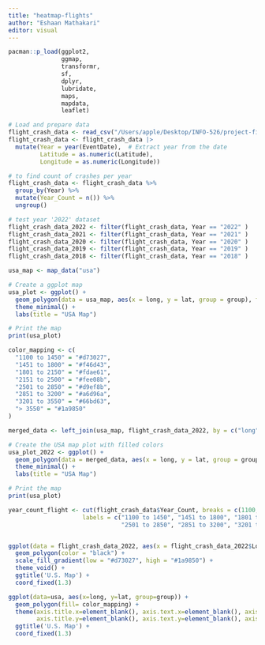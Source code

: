 ```yaml
---
title: "heatmap-flights"
author: "Eshaan Mathakari"
editor: visual
---
```


```r
pacman::p_load(ggplot2, 
               ggmap, 
               transformr, 
               sf, 
               dplyr, 
               lubridate, 
               maps,
               mapdata,
               leaflet)
```

```r
# Load and prepare data
flight_crash_data <- read_csv("/Users/apple/Desktop/INFO-526/project-final-Infographic-Innovators/data/flight_crash_data_NTSB.csv")
flight_crash_data <- flight_crash_data |>
  mutate(Year = year(EventDate),  # Extract year from the date
         Latitude = as.numeric(Latitude),  
         Longitude = as.numeric(Longitude))

# to find count of crashes per year
flight_crash_data <- flight_crash_data %>%
  group_by(Year) %>%
  mutate(Year_Count = n()) %>%
  ungroup()

# test year '2022' dataset
flight_crash_data_2022 <- filter(flight_crash_data, Year == "2022" )
flight_crash_data_2021 <- filter(flight_crash_data, Year == "2021" )
flight_crash_data_2020 <- filter(flight_crash_data, Year == "2020" )
flight_crash_data_2019 <- filter(flight_crash_data, Year == "2019" )
flight_crash_data_2018 <- filter(flight_crash_data, Year == "2018" )

```

```r
usa_map <- map_data("usa")

# Create a ggplot map
usa_plot <- ggplot() +
  geom_polygon(data = usa_map, aes(x = long, y = lat, group = group), fill = "white", color = "black") +
  theme_minimal() +
  labs(title = "USA Map")

# Print the map
print(usa_plot)
```


```r
color_mapping <- c(
  "1100 to 1450" = "#d73027",
  "1451 to 1800" = "#f46d43",
  "1801 to 2150" = "#fdae61",
  "2151 to 2500" = "#fee08b",
  "2501 to 2850" = "#d9ef8b",
  "2851 to 3200" = "#a6d96a",
  "3201 to 3550" = "#66bd63",
  "> 3550" = "#1a9850"
)
```

```r
merged_data <- left_join(usa_map, flight_crash_data_2022, by = c("long" = "Longitude", "lat" = "Latitude"))

# Create the USA map plot with filled colors
usa_plot_2022 <- ggplot() +
  geom_polygon(data = merged_data, aes(x = long, y = lat, group = group, fill = as.factor(Year_Count)), color = "black") +
  theme_minimal() +
  labs(title = "USA Map")

# Print the map
print(usa_plot)  
```

```r
year_count_flight <- cut(flight_crash_data$Year_Count, breaks = c(1100, 1450, 1800, 2150, 2500, 2850, 3200, 3550, Inf),
                     labels = c("1100 to 1450", "1451 to 1800", "1801 to 2150", "2151 to 2500",
                                "2501 to 2850", "2851 to 3200", "3201 to 3550", "> 3550"))


ggplot(data = flight_crash_data_2022, aes(x = flight_crash_data_2022$Longitude, y = flight_crash_data_2022$Latitude, fill = Year_Count)) + 
  geom_polygon(color = "black") + 
  scale_fill_gradient(low = "#d73027", high = "#1a9850") +
  theme_void() + 
  ggtitle('U.S. Map') + 
  coord_fixed(1.3)


```

```r
ggplot(data=usa, aes(x=long, y=lat, group=group)) + 
  geom_polygon(fill= color_mapping) + 
  theme(axis.title.x=element_blank(), axis.text.x=element_blank(), axis.ticks.x=element_blank(),
        axis.title.y=element_blank(), axis.text.y=element_blank(), axis.ticks.y=element_blank()) + 
  ggtitle('U.S. Map') + 
  coord_fixed(1.3)
```

